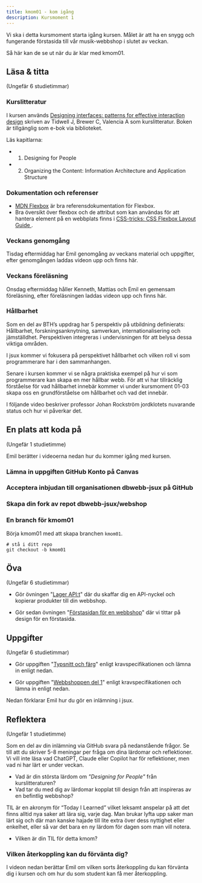 ```yaml
---
title: kmom01 - kom igång
description: Kursmoment 1
---
```



Vi ska i detta kursmoment starta igång kursen. Målet är att ha en snygg och fungerande förstasida till vår musik-webbshop i slutet av veckan.

Så här kan de se ut när du är klar med kmom01.

<YouTube posterQuality="max" id="Ku2kLxM3EBU" />



## Läsa & titta

<p class="time">(Ungefär 6 studietimmar)</p>



### Kurslitteratur

I kursen används [Designing interfaces: patterns for effective interaction design](https://go.exlibris.link/zrLb9rwc) skriven av Tidwell J, Brewer C, Valencia A som kurslitteratur. Boken är tillgänglig som e-bok via biblioteket.

Läs kapitlarna:

* 1. Designing for People
* 2. Organizing the Content: Information Architecture and Application Structure



### Dokumentation och referenser

* [MDN Flexbox](https://developer.mozilla.org/en-US/docs/Learn_web_development/Core/CSS_layout/Flexbox) är bra referensdokumentation för Flexbox.
* Bra översikt över flexbox och de attribut som kan användas för att hantera element på en webbplats finns i [CSS-tricks: CSS Flexbox Layout Guide ](https://css-tricks.com/snippets/css/a-guide-to-flexbox/).



### Veckans genomgång

Tisdag eftermiddag har Emil genomgång av veckans material och uppgifter, efter genomgången laddas videon upp och finns här.



### Veckans föreläsning

Onsdag eftermiddag håller Kenneth, Mattias och Emil en gemensam föreläsning, efter föreläsningen laddas videon upp och finns här.



### Hållbarhet

Som en del av BTH’s uppdrag har 5 perspektiv på utbildning definierats: Hållbarhet, forskningsanknytning, samverkan, internationalisering och jämställdhet. Perspektiven integreras i undervisningen för att belysa dessa viktiga områden.

I jsux kommer vi fokusera på perspektivet hållbarhet och vilken roll vi som programmerare har i den sammanhangen.

Senare i kursen kommer vi se några praktiska exempel på hur vi som programmerare kan skapa en mer hållbar webb. För att vi har tillräcklig förståelse för vad hållbarhet innebär kommer vi under kursmoment 01-03 skapa oss en grundförståelse om hållbarhet och vad det innebär.

I följande video beskriver professor Johan Rockström jordklotets nuvarande status och hur vi påverkar det.

<YouTube posterQuality="max" id="8Sl28fkrozE" />



## En plats att koda på

<p class="time">(Ungefär 1 studietimme)</p>

Emil berätter i videoerna nedan hur du kommer igång med kursen.



### Lämna in uppgiften GitHub Konto på Canvas

<YouTube posterQuality="max" id="3gNqV756YBQ" />



### Acceptera inbjudan till organisationen dbwebb-jsux på GitHub

<YouTube posterQuality="max" id="Ouv-V2BjmAs" />



### Skapa din fork av repot dbwebb-jsux/webshop

<YouTube posterQuality="max" id="a3SZH1wiHYo" />



### En branch för kmom01

Börja kmom01 med att skapa branchen `kmom01`.

```shell
# stå i ditt repo
git checkout -b kmom01
```

<YouTube posterQuality="max" id="3dck6dZEMyw" />



## Öva

<p class="time">(Ungefär 6 studietimmar)</p>

* Gör övningen "[Lager API:t](/kunskap/lager_apit)" där du skaffar dig en API-nyckel och kopierar produkter till din webbshop.

* Gör sedan övningen "[Förstasidan för en webbshop](/kunskap/forstasidan_for_en_webbshop)" där vi tittar på design för en förstasida.



## Uppgifter

<p class="time">(Ungefär 6 studietimmar)</p>

* Gör uppgiften "[Typsnitt och färg](/uppgifter/typsnitt_och_farg)" enligt kravspecifikationen och lämna in enligt nedan.

* Gör uppgiften "[Webbshoppen del 1](/uppgifter/webbshoppen_del_1)" enligt kravspecifikationen och lämna in enligt nedan.

Nedan förklarar Emil hur du gör en inlämning i jsux.

<YouTube posterQuality="max" id="YD0tE7FW6i0" />



## Reflektera

<p class="time">(Ungefär 1 studietimme)</p>

Som en del av din inlämning via GitHub svara på nedanstående frågor. Se till att du skriver 5-8 meningar per fråga om dina lärdomar och reflektioner. Vi vill inte läsa vad ChatGPT, Claude eller Copilot har för reflektioner, men vad ni har lärt er under veckan.

* Vad är din största lärdom om _"Designing for People"_ från kurslitteraturen?
* Vad tar du med dig av lärdomar kopplat till design från att inspireras av en befintlig webbshop?

TIL är en akronym för “Today I Learned” vilket leksamt anspelar på att det finns alltid nya saker att lära sig, varje dag. Man brukar lyfta upp saker man lärt sig och där man kanske hajade till lite extra över dess nyttighet eller enkelhet, eller så var det bara en ny lärdom för dagen som man vill notera.

* Vilken är din TIL för detta kmom?



### Vilken återkoppling kan du förvänta dig?

I videon nedan berättar Emil om vilken sorts återkoppling du kan förvänta dig i kursen och om hur du som student kan få mer återkoppling.

<YouTube posterQuality="max" id="_u0KuXmRMqg" />

